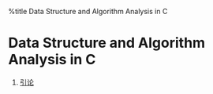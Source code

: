 %title Data Structure and Algorithm Analysis in C

= Data Structure and Algorithm Analysis in C =

# [[dsaac/c1|引论 ]]

